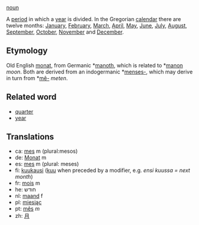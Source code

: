 [[noun]]

A [[period]] in which a [[year]] is divided. In the Gregorian [[calendar]] there are twelve months: [[January]], [[February]], [[March]], [[April]], [[May]], [[June]], [[July]], [[August]], [[September]], [[October]], [[November]] and [[December]].

==Etymology==
Old English [[monat]], from Germanic *[[manoth]], which is related to *[[manon]] ''moon''. Both are derived from an indogermanic *[[menses-]], which may derive in turn from *[[mê-]] ''meten''.

==Related word==

* [[quarter]] 
* [[year]]
==Translations==
*ca: [[mes]] m (plural:mesos)
*de: [[Monat]] m
*es: [[mes]] m (plural: meses)
*fi: [[kuukausi]] ([[kuu]] when preceded by a modifier, e.g. ''ensi kuussa = next month'')
*fr: [[mois]] m
*he: חודש
*nl: [[maand]] f
*pl: [[miesiąc]]
*pt: [[mês]] ''m''
*zh: [[月]]